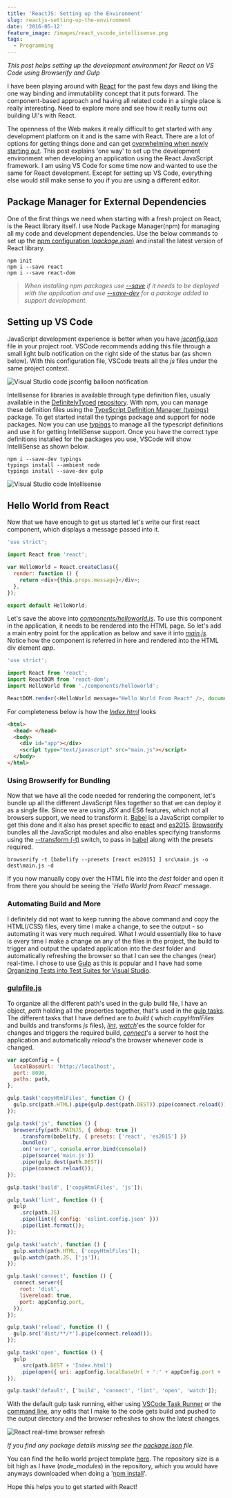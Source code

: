 ```yaml
---
title: 'ReactJS: Setting up the Environment'
slug: reactjs-setting-up-the-environment
date: '2016-05-12'
feature_image: /images/react_vscode_intellisense.png
tags:
  - Programming
---
```

_This post helps setting up the development environment for React on VS Code using Browserify and Gulp_

I have been playing around with [React](https://facebook.github.io/react/) for the past few days and liking the one way binding and immutability concept that it puts forward. The component-based approach and having all related code in a single place is really interesting. Need to explore more and see how it really turns out building UI's with React.

The openness of the Web makes it really difficult to get started with any development platform on it and is the same with React. There are a lot of options for getting things done and can get [overwhelming when newly starting out](https://en.wikipedia.org/wiki/Decision_fatigue). This post explains 'one way' to set up the development environment when developing an application using the React JavaScript framework. I am using VS Code for some time now and wanted to use the same for React development. Except for setting up VS Code, everything else would still make sense to you if you are using a different editor.

## Package Manager for External Dependencies

One of the first things we need when starting with a fresh project on React, is the React library itself. I use Node Package Manager(npm) for managing all my code and development dependencies. Use the below commands to set up the [npm configuration (_package.json_)](https://docs.npmjs.com/cli/init) and install the latest version of React library.

```text
npm init
npm i --save react
npm i --save react-dom

```

> _When installing npm packages use [\--save](https://docs.npmjs.com/files/package.json#dependencies) if it needs to be deployed with the application and use [\--save-dev](https://docs.npmjs.com/files/package.json#devdependencies) for a package added to support development._

## Setting up VS Code

JavaScript development experience is better when you have _[jsconfig.json](https://code.visualstudio.com/Docs/languages/javascript)_ file in your project root. VSCode recommends adding this file through a small light bulb notification on the right side of the status bar (as shown below). With this configuration file, VSCode treats all the _js_ files under the same project context.

![Visual Studio code jsconfig balloon notification](/images/vscode_jsconfig_balloon.png)

Intellisense for libraries is available through type definition files, usually available in the [DefinitelyTyped](http://definitelytyped.org/) [repository](https://github.com/DefinitelyTyped/DefinitelyTyped). With npm, you can manage these definition files using the [TypeScript Definition Manager (typings)](https://github.com/typings/typings) package. To get started install the typings package and support for node packages. Now you can use [typings](https://github.com/typings/typings/blob/master/docs/commands.md) to manage all the typescript definitions and use it for getting IntelliSense support. Once you have the correct type definitions installed for the packages you use, VSCode will show IntelliSense as shown below.

```text
npm i --save-dev typings
typings install --ambient node
typings install --save-dev gulp

```
![Visual Studio code Intellisense](/images/react_vscode_intellisense.png)

## Hello World from React

Now that we have enough to get us started let's write our first react component, which displays a message passed into it.

```js
'use strict';

import React from 'react';

var HelloWorld = React.createClass({
  render: function () {
    return <div>{this.props.message}</div>;
  },
});

export default HelloWorld;

```

Let's save the above into _[components/helloworld.js](https://github.com/rahulpnath/Blog/blob/master/React_Template/src/components/helloworld.js)_. To use this component in the application, it needs to be rendered into the HTML page. So let's add a main entry point for the application as below and save it into _[main.js](https://github.com/rahulpnath/Blog/blob/master/React_Template/src/main.js)_. Notice how the component is referred in here and rendered into the HTML div element _app_.

```js
'use strict';

import React from 'react';
import ReactDOM from 'react-dom';
import HelloWorld from './components/helloworld';

ReactDOM.render(<HelloWorld message="Hello World From React" />, document.getElementById('app'));

```

For completeness below is how the _[Index.html](https://github.com/rahulpnath/Blog/blob/master/React_Template/src/Index.html)_ looks

```html
<html>
  <head> </head>
  <body>
    <div id="app"></div>
    <script type="text/javascript" src="main.js"></script>
  </body>
</html>

```

### Using Browserify for Bundling

Now that we have all the code needed for rendering the component, let's bundle up all the different JavaScript files together so that we can deploy it as a single file. Since we are using _JSX_ and ES6 features, which not all browsers support, we need to transform it. [Babel](https://babeljs.io/) is a JavaScript compiler to get this done and it also has preset specific to [react](https://babeljs.io/docs/plugins/preset-react/) and [es2015](https://babeljs.io/docs/plugins/preset-es2015/). [Browserify](http://browserify.org) bundles all the JavaScript modules and also enables specifying transforms using the [\--transform (-t)](https://github.com/substack/node-browserify#usage) switch, to pass in [babel](https://github.com/babel/babelify) along with the presets required.

```text
browserify -t [babelify --presets [react es2015] ] src\main.js -o dest\main.js -d

```

If you now manually copy over the HTML file into the _dest_ folder and open it from there you should be seeing the '_Hello World from React_' message.

### Automating Build and More

I definitely did not want to keep running the above command and copy the HTML(/CSS) files, every time I make a change, to see the output - so automating it was very much required. What I would essentially like to have is every time I make a change on any of the files in the project, the build to trigger and output the updated application into the _dest_ folder and automatically refreshing the browser so that I can see the changes (near) real-time. I chose to use [Gulp](http://gulpjs.com/) as this is popular and I have had some [Organizing Tests into Test Suites for Visual Studio](/blog/organizing-tests-into-test-suites-for-visual-studio/).

### **[gulpfile.js](https://github.com/rahulpnath/Blog/blob/master/React_Template/gulpfile.js)**

To organize all the different path's used in the gulp build file, I have an object, _path_ holding all the properties together, that's used in the [gulp tasks](https://github.com/gulpjs/gulp/blob/master/docs/API.md#gulptaskname--deps-fn). The different tasks that I have defined are to _build_ ( which _copyHtmlFiles_ and builds and transforms _js_ files), _[lint](https://github.com/adametry/gulp-eslint)_, _[watch](https://github.com/gulpjs/gulp/blob/master/docs/API.md#gulpwatchglob--opts-tasks-or-gulpwatchglob--opts-cb)_'es the source folder for changes and triggers the required build, _[connect](https://www.npmjs.com/package/gulp-connect)_'s a server to host the application and automatically _reload_'s the browser whenever code is changed.

```js
var appConfig = {
  localBaseUrl: 'http://localhost',
  port: 8090,
  paths: path,
};

gulp.task('copyHtmlFiles', function () {
  gulp.src(path.HTML).pipe(gulp.dest(path.DEST)).pipe(connect.reload());
});

gulp.task('js', function () {
  browserify(path.MAINJS, { debug: true })
    .transform(babelify, { presets: ['react', 'es2015'] })
    .bundle()
    .on('error', console.error.bind(console))
    .pipe(source('main.js'))
    .pipe(gulp.dest(path.DEST))
    .pipe(connect.reload());
});

gulp.task('build', ['copyHtmlFiles', 'js']);

gulp.task('lint', function () {
  gulp
    .src(path.JS)
    .pipe(lint({ config: 'eslint.config.json' }))
    .pipe(lint.format());
});

gulp.task('watch', function () {
  gulp.watch(path.HTML, ['copyHtmlFiles']);
  gulp.watch(path.JS, ['js']);
});

gulp.task('connect', function () {
  connect.server({
    root: 'dist',
    livereload: true,
    port: appConfig.port,
  });
});

gulp.task('reload', function () {
  gulp.src('dist/**/*').pipe(connect.reload());
});

gulp.task('open', function () {
  gulp
    .src(path.DEST + 'Index.html')
    .pipe(open({ uri: appConfig.localBaseUrl + ':' + appConfig.port + '/' }));
});

gulp.task('default', ['build', 'connect', 'lint', 'open', 'watch']);

```

With the default gulp task running, either using [VSCode Task Runner](https://code.visualstudio.com/Docs/editor/tasks) or the [command line](https://github.com/gulpjs/gulp/blob/master/docs/getting-started.md#4-run-gulp), any edits that I make to the code gets build and pushed to the output directory and the browser refreshes to show the latest changes.

![React real-time browser refresh](/images/react_realtime_edits.gif)

_If you find any package details missing see the [package.json](https://github.com/rahulpnath/Blog/blob/master/React_Template/package.json) file._

You can find the hello world project template [here](https://github.com/rahulpnath/Blog/tree/master/React_Template). The repository size is a bit high as I have <BlogLink
  href="/blog/checking-in-package-dependencies-into-source-control"
  title="Checking in Package Dependencies into Source Control"
  description="Read this interesting blog post"
  authorImage="/images/logo-512x512-24.png"
  authorName="Rahul Nath"
  authorTitle="Rahul Pulikkot Nath"
  featureImage="/images/nuget_package_sources.png"
/> (_node\_modules_) in the repository, which you would have anyways downloaded when doing a '[npm install](https://docs.npmjs.com/cli/install)'.

Hope this helps you to get started with React!
